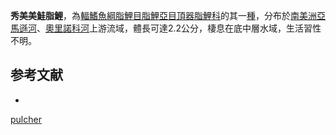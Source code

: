 {{Speciesbox
| status = NE
| status_system = IUCN3.1
| genus = Elachocharax
| species = pulcher
| authority = [[Myers|Myers]], 1927
| synonyms = *''Elachocharax georgiae''<br /><small>Géry, 1965</small>
}}
'''秀美美鮭脂鯉'''，為[[輻鰭魚綱|輻鰭魚綱]][[脂鯉目|脂鯉目]][[脂鯉亞目|脂鯉亞目]][[頂器脂鯉科|頂器脂鯉科]]的其一[[種|種]]，分布於[[南美洲|南美洲]][[亞馬遜河|亞馬遜河]]、[[奧里諾科河|奧里諾科河]]上游流域，體長可達2.2公分，棲息在底中層水域，生活習性不明。

==参考文献==
{{refbegin}}
*{{FishBase_species|genus=Elachocharax|species=pulcher|year=2013|month=10}}
{{refend}}
{{Taxonbar|from=Q5668403}}

[[Category:美鮭脂鯉屬|pulcher]]